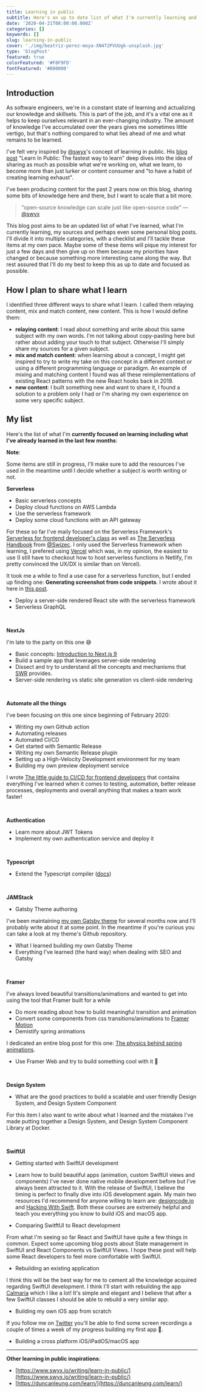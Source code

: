 ```yaml
---
title: Learning in public
subtitle: Here's an up to date list of what I'm currently learning and what I plan to learn.
date: '2020-04-21T08:00:00.000Z'
categories: []
keywords: []
slug: learning-in-public
cover: './img/beatriz-perez-moya-XN4T2PVUUgk-unsplash.jpg'
type: 'blogPost'
featured: true
colorFeatured: '#F8F9FD'
fontFeatured: '#000000'
---
```


## Introduction

As software engineers, we're in a constant state of learning and actualizing our knowledge and skillsets. This is part of the job, and it's a vital one as it helps to keep ourselves relevant in an ever-changing industry.
The amount of knowledge I've accumulated over the years gives me sometimes little vertigo, but that's nothing compared to what lies ahead of me and what remains to be learned.

I've felt very inspired by [@swyx](https://twitter.com/swyx)'s concept of learning in public. His [blog post](https://www.swyx.io/writing/learn-in-public/) "Learn In Public: The fastest way to learn" deep dives into the idea of sharing as much as possible what we're working on, what we learn, to become more than just lurker or content consumer and "to have a habit of creating learning exhaust".

I've been producing content for the past 2 years now on this blog, sharing some bits of knowledge here and there, but I want to scale that a bit more.

>  "open-source knowledge can scale just like open-source code"
    — [@swyx](https://twitter.com/swyx/status/1247558714103496705)

This blog post aims to be an updated list of what I've learned, what I'm currently learning, my sources and perhaps even some personal blog posts.
I'll divide it into multiple categories, with a checklist and I'll tackle these items at my own pace. Maybe some of these items will pique my interest for just a few days and then give up on them because my priorities have changed or because something more interesting came along the way. But rest assured that I'll do my best to keep this as up to date and focused as possible.

## How I plan to share what I learn

I identified three different ways to share what I learn. I called them relaying content, mix and match content, new content. This is how I would define them:

- **relaying content**: I read about something and write about this same subject with my own words. I'm not talking about copy-pasting here but rather about adding your touch to that subject. Otherwise I'll simply share my sources for a given subject. 
- **mix and match content**: when learning about a concept, I might get inspired to try to write my take on this concept in a different context or using a different programming language or paradigm. An example of mixing and matching content I found was all these reimplementations of existing React patterns with the new React hooks back in 2019.
- **new content**: I built something new and want to share it, I found a solution to a problem only I had or I'm sharing my own experience on some very specific subject.


## My list

Here's the list of what I'm **currently focused on learning including what I've already learned in the last few months**:

<Callout variant="info">

**Note**:

Some items are still in progress, I'll make sure to add the resources I've used in the meantime until I decide whether a subject is worth writing or not.

</Callout>

**Serverless**
- Basic serverless concepts <Pill color="#34C559" text="Done"/>
- Deploy cloud functions on AWS Lambda <Pill color="#34C559" text="Done"/>
- Use the serverless framework <Pill color="#34C559" text="Done"/>
- Deploy some cloud functions with an API gateway <Pill color="#34C559" text="Done"/> 

For these so far I've maily focused on the Serverless Framework's [Serverless for frontend developer's class](https://serverless.com/learn/courses/serverless-for-frontend-developers/) as well as [The Serverless Handbook](https://serverlesshandbook.dev/) from [@Swizec](https://twitter.com/Swizec).
I only used the Serverless framework when learning, I prefered using [Vercel](https://vercel.com) which was, in my opinion, the easiest to use (I still have to checkout how to host serverless functions in Netlify, I'm pretty convinced the UX/DX is similar than on Vercel).

It took me a while to find a use case for a serverless function, but I ended up finding one: **Generating screenshot from code snippets**. I wrote about it here in [this post](/posts/creating-beautiful-screenshots-source-code-with-serverless-function).

- Deploy a server-side rendered React site with the serverless framework
- Serverless GraphQL

<br/>

**NextJs**

I'm late to the party on this one 😅

- Basic concepts: [Introduction to Next.js 9](https://egghead.io/playlists/introduction-to-next-js-9-9c01) <Pill color="#34C559" text="Done"/>
- Build a sample app that leverages server-side rendering
- Dissect and try to understand all the concepts and mechanisms that [SWR](https://swr.now.sh/) provides.
- Server-side rendering vs static site generation vs client-side rendering <Pill color="#34C559" text="Done"/>

<br/>

**Automate all the things**

I've been focusing on this one since beginning of February 2020:

- Writing my own Github action <Pill color="#34C559" text="Done"/>
- Automating releases <Pill color="#34C559" text="Done"/>
- Automated CI/CD <Pill color="#34C559" text="Done"/>
- Get started with Semantic Release <Pill color="#34C559" text="Done"/>
- Writing my own Semantic Release plugin <Pill color="#34C559" text="Done"/>
- Setting up a High-Velocity Development environment for my team <Pill color="#34C559" text="Done"/>
- Building my own preview deployment service <Pill color="#34C559" text="Done"/>

I wrote [The little guide to CI/CD for frontend developers](/posts/guide-to-cicd-for-frontend-developers/) that contains everything I've learned when it comes to testing, automation, better release processes, deployments and overall anything that makes a team work faster!

<br/>

**Authentication**
- Learn more about JWT Tokens
- Implement my own authentication service and deploy it

<br/>

**Typescript**
- Extend the Typescript compiler ([docs](https://github.com/microsoft/TypeScript/wiki/Using-the-Compiler-API))

<br/>

**JAMStack**
- Gatsby Theme authoring <Pill color="#34C559" text="Done"/>

I've been maintaining [my own Gatsby theme](https://github.com/MaximeHeckel/gatsby-theme-maximeheckel) for several months now and I'll probably write about it at some point. In the meantime if you're curious you can take a look at my theme's Github repository.

- What I learned building my own Gatsby Theme 
- Everything I've learned (the hard way) when dealing with SEO and Gatsby <Pill color="#FF9502" text="In Progress"/>

<br/>

**Framer**

I've always loved beautiful transitions/animations and wanted to get into using the tool that Framer built for a while

- Do more reading about how to build meaningful transition and animation
- Convert some components from css transitions/animations to [Framer Motion](https://www.framer.com/motion/) <Pill color="#34C559" text="Done"/>
- Demistify spring animations <Pill color="#34C559" text="Done"/>

I dedicated an entire blog post for this one: [The physics behind spring animations](/posts/the-physics-behind-spring-animations).

- Use Framer Web and try to build something cool with it 🤘

<br/>

**Design System**
- What are the good practices to build a scalable and user friendly Design System, and Design System Component

For this item I also want to write about what I learned and the mistakes I've made putting together a Design System, and Design System Component Library at Docker.

<br/>

**SwiftUI**
- Getting started with SwiftUI development <Pill color="#34C559" text="Done"/>
- Learn how to build beautiful apps (animation, custom SwiftUI views and components) <Pill color="#FF9502" text="In Progress"/>
I've never done native mobile development before but I've always been attracted to it. With the release of SwiftUI, I believe the timing is perfect to finally dive into iOS development again.
My main two resources I'd recommend for anyone willing to learn are: [designcode.io](https://designcode.io/swiftui?promo=learnswiftui) and [Hacking With Swift](https://www.hackingwithswift.com/). Both these courses are extremely helpful and teach you everything you know to build iOS and macOS app.

- Comparing SwitftUI to React development <Pill color="#FF9502" text="In Progress"/>

From what I'm seeing so far React and SwiftUI have quite a few things in common. Expect some upcoming blog posts about State management in SwiftUI and React Components vs SwiftUI Views. I hope these post will help some React developers to feel more comfortable with SwiftUI.
- Rebuilding an existing application

I think this will be the best way for me to cement all the knowledge acquired regarding SwiftUI development. I think I'll start with rebuilding the app [Calmaria](https://calmaria.app/) which I like a lot! It's simple and elegant and I believe that after a few SwiftUI classes I should be able to rebuild a very similar app.

- Building my own iOS app from scratch <Pill color="#FF9502" text="In Progress"/>

If you follow me on [Twitter](https://twitter.com/MaximeHeckel) you'll be able to find some screen recordings a couple of times a week of my progress building my first app 🤘.

- Building a cross platform iOS/iPadOS/macOS app

<hr/>

**Other learning in public inspirations**:

- [https://www.swyx.io/writing/learn-in-public/](https://www.swyx.io/writing/learn-in-public/)
- [https://duncanleung.com/learn/](https://duncanleung.com/learn/)

